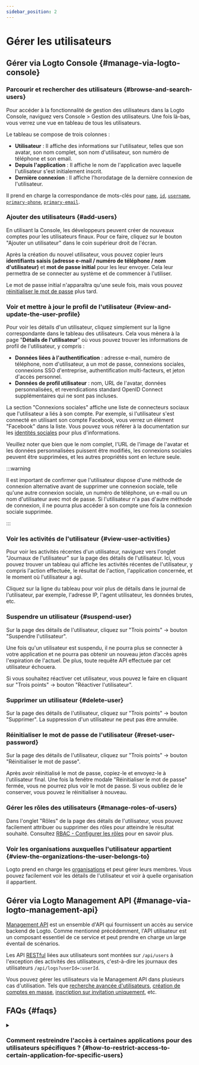 ```yaml
---
sidebar_position: 2
---
```


# Gérer les utilisateurs

## Gérer via Logto Console \{#manage-via-logto-console}

### Parcourir et rechercher des utilisateurs \{#browse-and-search-users}

Pour accéder à la fonctionnalité de gestion des utilisateurs dans la Logto Console, naviguez vers <CloudLink to="/users">Console > Gestion des utilisateurs</CloudLink>. Une fois là-bas, vous verrez une vue en tableau de tous les utilisateurs.

Le tableau se compose de trois colonnes :

- **Utilisateur** : Il affiche des informations sur l'utilisateur, telles que son avatar, son nom complet, son nom d'utilisateur, son numéro de téléphone et son email.
- **Depuis l'application** : Il affiche le nom de l'application avec laquelle l'utilisateur s'est initialement inscrit.
- **Dernière connexion** : Il affiche l'horodatage de la dernière connexion de l'utilisateur.

Il prend en charge la correspondance de mots-clés pour [`name`](/user-management/user-data#name), [`id`](/user-management/user-data#id), [`username`](/user-management/user-data#username), [`primary-phone`](/user-management/user-data#primary_phone), [`primary-email`](/user-management/user-data#primary_email).

### Ajouter des utilisateurs \{#add-users}

En utilisant la Console, les développeurs peuvent créer de nouveaux comptes pour les utilisateurs finaux. Pour ce faire, cliquez sur le bouton "Ajouter un utilisateur" dans le coin supérieur droit de l'écran.

Après la création du nouvel utilisateur, vous pouvez copier leurs **identifiants saisis (adresse e-mail / numéro de téléphone / nom d'utilisateur)** et **mot de passe initial** pour les leur envoyer. Cela leur permettra de se connecter au système et de commencer à l'utiliser.

Le mot de passe initial n'apparaîtra qu'une seule fois, mais vous pouvez [réinitialiser le mot de passe](/end-user-flows/sign-up-and-sign-in/reset-password) plus tard.

### Voir et mettre à jour le profil de l'utilisateur \{#view-and-update-the-user-profile}

Pour voir les détails d'un utilisateur, cliquez simplement sur la ligne correspondante dans le tableau des utilisateurs. Cela vous mènera à la page "**Détails de l'utilisateur**" où vous pouvez trouver les informations de profil de l'utilisateur, y compris :

- **Données liées à l'authentification** : adresse e-mail, numéro de téléphone, nom d'utilisateur, a un mot de passe, connexions sociales, connexions SSO d'entreprise, authentification multi-facteurs, et jeton d'accès personnel.
- **Données de profil utilisateur** : nom, URL de l'avatar, données personnalisées, et revendications standard OpenID Connect supplémentaires qui ne sont pas incluses.

La section "Connexions sociales" affiche une liste de connecteurs sociaux que l'utilisateur a liés à son compte. Par exemple, si l'utilisateur s'est connecté en utilisant son compte Facebook, vous verrez un élément "Facebook" dans la liste. Vous pouvez vous référer à la documentation sur les [identités sociales](/user-management/user-data/#social-identities) pour plus d'informations.

Veuillez noter que bien que le nom complet, l'URL de l'image de l'avatar et les données personnalisées puissent être modifiés, les connexions sociales peuvent être supprimées, et les autres propriétés sont en lecture seule.

:::warning

Il est important de confirmer que l'utilisateur dispose d'une méthode de connexion alternative avant de supprimer une connexion sociale, telle qu'une autre connexion sociale, un numéro de téléphone, un e-mail ou un nom d'utilisateur avec mot de passe. Si l'utilisateur n'a pas d'autre méthode de connexion, il ne pourra plus accéder à son compte une fois la connexion sociale supprimée.

:::

### Voir les activités de l'utilisateur \{#view-user-activities}

Pour voir les activités récentes d'un utilisateur, naviguez vers l'onglet "Journaux de l'utilisateur" sur la page des détails de l'utilisateur. Ici, vous pouvez trouver un tableau qui affiche les activités récentes de l'utilisateur, y compris l'action effectuée, le résultat de l'action, l'application concernée, et le moment où l'utilisateur a agi.

Cliquez sur la ligne du tableau pour voir plus de détails dans le journal de l'utilisateur, par exemple, l'adresse IP, l'agent utilisateur, les données brutes, etc.

### Suspendre un utilisateur \{#suspend-user}

Sur la page des détails de l'utilisateur, cliquez sur "Trois points" -> bouton "Suspendre l'utilisateur".

Une fois qu'un utilisateur est suspendu, il ne pourra plus se connecter à votre application et ne pourra pas obtenir un nouveau jeton d’accès après l'expiration de l'actuel. De plus, toute requête API effectuée par cet utilisateur échouera.

Si vous souhaitez réactiver cet utilisateur, vous pouvez le faire en cliquant sur "Trois points" -> bouton "Réactiver l'utilisateur".

### Supprimer un utilisateur \{#delete-user}

Sur la page des détails de l'utilisateur, cliquez sur "Trois points" -> bouton "Supprimer". La suppression d'un utilisateur ne peut pas être annulée.

### Réinitialiser le mot de passe de l'utilisateur \{#reset-user-password}

Sur la page des détails de l'utilisateur, cliquez sur "Trois points" -> bouton "Réinitialiser le mot de passe".

Après avoir réinitialisé le mot de passe, copiez-le et envoyez-le à l'utilisateur final. Une fois la fenêtre modale "Réinitialiser le mot de passe" fermée, vous ne pourrez plus voir le mot de passe. Si vous oubliez de le conserver, vous pouvez le réinitialiser à nouveau.

### Gérer les rôles des utilisateurs \{#manage-roles-of-users}

Dans l'onglet "Rôles" de la page des détails de l'utilisateur, vous pouvez facilement attribuer ou supprimer des rôles pour atteindre le résultat souhaité. Consultez [RBAC - Configurer les rôles](/authorization/role-based-access-control/configure-roles) pour en savoir plus.

### Voir les organisations auxquelles l'utilisateur appartient \{#view-the-organizations-the-user-belongs-to}

Logto prend en charge les [organisations](/organizations/organization-management) et peut gérer leurs membres. Vous pouvez facilement voir les détails de l'utilisateur et voir à quelle organisation il appartient.

## Gérer via Logto Management API \{#manage-via-logto-management-api}

[Management API](/concepts/core-service/#management-api) est un ensemble d'API qui fournissent un accès au service backend de Logto. Comme mentionné précédemment, l'API utilisateur est un composant essentiel de ce service et peut prendre en charge un large éventail de scénarios.

Les API [RESTful](https://en.wikipedia.org/wiki/Representational_state_transfer) liées aux utilisateurs sont montées sur `/api/users` à l'exception des activités des utilisateurs, c'est-à-dire les journaux des utilisateurs `/api/logs?userId=:userId`.

Vous pouvez gérer les utilisateurs via le Management API dans plusieurs cas d'utilisation. Tels que [recherche avancée d'utilisateurs](/user-management/advanced-user-search), [création de comptes en masse](https://openapi.logto.io/operation/operation-createuser), [inscription sur invitation uniquement](/end-user-flows/sign-up-and-sign-in/disable-user-registration), etc.

## FAQs \{#faqs}

<details>

<summary>

### Comment restreindre l'accès à certaines applications pour des utilisateurs spécifiques ? \{#how-to-restrict-access-to-certain-application-for-specific-users}

</summary>

En raison de la nature de l'[Omni-sign-in](https://logto.io/products/omni-sign-in) de Logto, il n'est pas conçu pour restreindre l'accès des utilisateurs à certaines applications avant l'authentification.
Cependant, vous pouvez toujours concevoir des rôles et des permissions spécifiques à l'application pour protéger vos ressources API, et valider les permissions lors de l'accès à l'API après une connexion utilisateur réussie.
Consultez Autorisation : [Contrôle d’accès basé sur les rôles (RBAC)](/authorization/role-based-access-control) pour plus d'informations.

</details>
